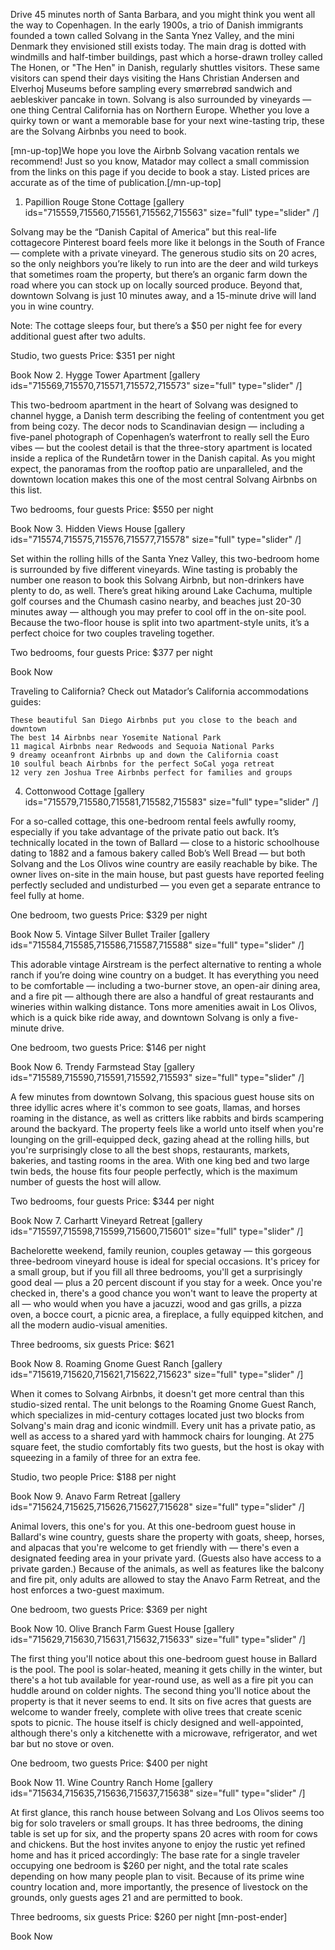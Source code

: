 Drive 45 minutes north of Santa Barbara, and you might think you went all the way to Copenhagen. In the early 1900s, a trio of Danish immigrants founded a town called Solvang in the Santa Ynez Valley, and the mini Denmark they envisioned still exists today. The main drag is dotted with windmills and half-timber buildings, past which a horse-drawn trolley called The Honen, or "The Hen" in Danish, regularly shuttles visitors. These same visitors can spend their days visiting the Hans Christian Andersen and Elverhoj Museums before sampling every smørrebrød sandwich and aebleskiver pancake in town. Solvang is also surrounded by vineyards — one thing Central California has on Northern Europe. Whether you love a quirky town or want a memorable base for your next wine-tasting trip, these are the Solvang Airbnbs you need to book.

[mn-up-top]We hope you love the Airbnb Solvang vacation rentals we recommend! Just so you know, Matador may collect a small commission from the links on this page if you decide to book a stay. Listed prices are accurate as of the time of publication.[/mn-up-top]
1. Papillion Rouge Stone Cottage
[gallery ids="715559,715560,715561,715562,715563" size="full" type="slider"  /]

Solvang may be the “Danish Capital of America” but this real-life cottagecore Pinterest board feels more like it belongs in the South of France — complete with a private vineyard. The generous studio sits on 20 acres, so the only neighbors you’re likely to run into are the deer and wild turkeys that sometimes roam the property, but there’s an organic farm down the road where you can stock up on locally sourced produce. Beyond that, downtown Solvang is just 10 minutes away, and a 15-minute drive will land you in wine country.

Note: The cottage sleeps four, but there’s a $50 per night fee for every additional guest after two adults.

Studio, two guests
Price: $351 per night

Book Now
2. Hygge Tower Apartment
[gallery ids="715569,715570,715571,715572,715573" size="full" type="slider"  /]

This two-bedroom apartment in the heart of Solvang was designed to channel hygge, a Danish term describing the feeling of contentment you get from being cozy. The decor nods to Scandinavian design — including a five-panel photograph of Copenhagen’s waterfront to really sell the Euro vibes — but the coolest detail is that the three-story apartment is located inside a replica of the Rundetårn tower in the Danish capital. As you might expect, the panoramas from the rooftop patio are unparalleled, and the downtown location makes this one of the most central Solvang Airbnbs on this list.

Two bedrooms, four guests
Price: $550 per night

Book Now
3. Hidden Views House
[gallery ids="715574,715575,715576,715577,715578" size="full" type="slider"  /]

Set within the rolling hills of the Santa Ynez Valley, this two-bedroom home is surrounded by five different vineyards. Wine tasting is probably the number one reason to book this Solvang Airbnb, but non-drinkers have plenty to do, as well. There’s great hiking around Lake Cachuma, multiple golf courses and the Chumash casino nearby, and beaches just 20-30 minutes away — although you may prefer to cool off in the on-site pool. Because the two-floor house is split into two apartment-style units, it’s a perfect choice for two couples traveling together.

Two bedrooms, four guests
Price: $377 per night

Book Now

Traveling to California? Check out Matador’s California accommodations guides:

 	These beautiful San Diego Airbnbs put you close to the beach and downtown
 	The best 14 Airbnbs near Yosemite National Park
 	11 magical Airbnbs near Redwoods and Sequoia National Parks
 	9 dreamy oceanfront Airbnbs up and down the California coast
 	10 soulful beach Airbnbs for the perfect SoCal yoga retreat
 	12 very zen Joshua Tree Airbnbs perfect for families and groups


4. Cottonwood Cottage
[gallery ids="715579,715580,715581,715582,715583" size="full" type="slider"  /]

For a so-called cottage, this one-bedroom rental feels awfully roomy, especially if you take advantage of the private patio out back. It’s technically located in the town of Ballard — close to a historic schoolhouse dating to 1882 and a famous bakery called Bob’s Well Bread — but both Solvang and the Los Olivos wine country are easily reachable by bike. The owner lives on-site in the main house, but past guests have reported feeling perfectly secluded and undisturbed — you even get a separate entrance to feel fully at home.

One bedroom, two guests
Price: $329 per night

Book Now
5. Vintage Silver Bullet Trailer
[gallery ids="715584,715585,715586,715587,715588" size="full" type="slider"  /]

This adorable vintage Airstream is the perfect alternative to renting a whole ranch if you’re doing wine country on a budget. It has everything you need to be comfortable — including a two-burner stove, an open-air dining area, and a fire pit — although there are also a handful of great restaurants and wineries within walking distance. Tons more amenities await in Los Olivos, which is a quick bike ride away, and downtown Solvang is only a five-minute drive.

One bedroom, two guests
Price: $146 per night

Book Now
6. Trendy Farmstead Stay
[gallery ids="715589,715590,715591,715592,715593" size="full" type="slider"  /]

A few minutes from downtown Solvang, this spacious guest house sits on three idyllic acres where it's common to see goats, llamas, and horses roaming in the distance, as well as critters like rabbits and birds scampering around the backyard. The property feels like a world unto itself when you're lounging on the grill-equipped deck, gazing ahead at the rolling hills, but you're surprisingly close to all the best shops, restaurants, markets, bakeries, and tasting rooms in the area. With one king bed and two large twin beds, the house fits four people perfectly, which is the maximum number of guests the host will allow.

Two bedrooms, four guests
Price: $344 per night

Book Now
7. Carhartt Vineyard Retreat
[gallery ids="715597,715598,715599,715600,715601" size="full" type="slider"  /]

Bachelorette weekend, family reunion, couples getaway — this gorgeous three-bedroom vineyard house is ideal for special occasions. It's pricey for a small group, but if you fill all three bedrooms, you'll get a surprisingly good deal — plus a 20 percent discount if you stay for a week. Once you're checked in, there's a good chance you won't want to leave the property at all — who would when you have a jacuzzi, wood and gas grills, a pizza oven, a bocce court, a picnic area, a fireplace, a fully equipped kitchen, and all the modern audio-visual amenities.

Three bedrooms, six guests
Price: $621

Book Now
8. Roaming Gnome Guest Ranch
[gallery ids="715619,715620,715621,715622,715623" size="full" type="slider"  /]

When it comes to Solvang Airbnbs, it doesn't get more central than this studio-sized rental. The unit belongs to the Roaming Gnome Guest Ranch, which specializes in mid-century cottages located just two blocks from Solvang's main drag and iconic windmill. Every unit has a private patio, as well as access to a shared yard with hammock chairs for lounging. At 275 square feet, the studio comfortably fits two guests, but the host is okay with squeezing in a family of three for an extra fee.

Studio, two people
Price: $188 per night

Book Now
9. Anavo Farm Retreat
[gallery ids="715624,715625,715626,715627,715628" size="full" type="slider"  /]

Animal lovers, this one's for you. At this one-bedroom guest house in Ballard's wine country, guests share the property with goats, sheep, horses, and alpacas that you're welcome to get friendly with — there's even a designated feeding area in your private yard. (Guests also have access to a private garden.) Because of the animals, as well as features like the balcony and fire pit, only adults are allowed to stay the Anavo Farm Retreat, and the host enforces a two-guest maximum.

One bedroom, two guests
Price: $369 per night

Book Now
10. Olive Branch Farm Guest House
[gallery ids="715629,715630,715631,715632,715633" size="full" type="slider"  /]

The first thing you'll notice about this one-bedroom guest house in Ballard is the pool. The pool is solar-heated, meaning it gets chilly in the winter, but there's a hot tub available for year-round use, as well as a fire pit you can huddle around on colder nights. The second thing you'll notice about the property is that it never seems to end. It sits on five acres that guests are welcome to wander freely, complete with olive trees that create scenic spots to picnic. The house itself is chicly designed and well-appointed, although there's only a kitchenette with a microwave, refrigerator, and wet bar but no stove or oven.

One bedroom, two guests
Price: $400 per night

Book Now
11. Wine Country Ranch Home
[gallery ids="715634,715635,715636,715637,715638" size="full" type="slider"  /]

At first glance, this ranch house between Solvang and Los Olivos seems too big for solo travelers or small groups. It has three bedrooms, the dining table is set up for six, and the property spans 20 acres with room for cows and chickens. But the host invites anyone to enjoy the rustic yet refined home and has it priced accordingly: The base rate for a single traveler occupying one bedroom is $260 per night, and the total rate scales depending on how many people plan to visit. Because of its prime wine country location and, more importantly, the presence of livestock on the grounds, only guests ages 21 and are permitted to book.

Three bedrooms, six guests
Price: $260 per night [mn-post-ender]

Book Now
